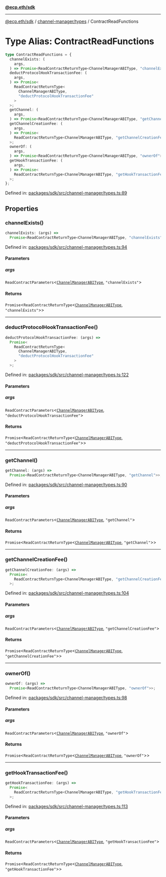 [**@ecp.eth/sdk**](../../../index.mdx)

---

[@ecp.eth/sdk](/sdk-reference/index.mdx) / [channel-manager/types](/sdk-reference/channel-manager/types/index.mdx) / ContractReadFunctions

# Type Alias: ContractReadFunctions

```ts
type ContractReadFunctions = {
  channelExists: (
    args,
  ) => Promise<ReadContractReturnType<ChannelManagerABIType, "channelExists">>;
  deductProtocolHookTransactionFee: (
    args,
  ) => Promise<
    ReadContractReturnType<
      ChannelManagerABIType,
      "deductProtocolHookTransactionFee"
    >
  >;
  getChannel: (
    args,
  ) => Promise<ReadContractReturnType<ChannelManagerABIType, "getChannel">>;
  getChannelCreationFee: (
    args,
  ) => Promise<
    ReadContractReturnType<ChannelManagerABIType, "getChannelCreationFee">
  >;
  ownerOf: (
    args,
  ) => Promise<ReadContractReturnType<ChannelManagerABIType, "ownerOf">>;
  getHookTransactionFee: (
    args,
  ) => Promise<
    ReadContractReturnType<ChannelManagerABIType, "getHookTransactionFee">
  >;
};
```

Defined in: [packages/sdk/src/channel-manager/types.ts:89](https://github.com/ecp-eth/comments-monorepo/blob/main/packages/sdk/src/channel-manager/types.ts#L89)

## Properties

### channelExists()

```ts
channelExists: (args) =>
  Promise<ReadContractReturnType<ChannelManagerABIType, "channelExists">>;
```

Defined in: [packages/sdk/src/channel-manager/types.ts:94](https://github.com/ecp-eth/comments-monorepo/blob/main/packages/sdk/src/channel-manager/types.ts#L94)

#### Parameters

##### args

`ReadContractParameters`\<[`ChannelManagerABIType`](/sdk-reference/channel-manager/types/type-aliases/ChannelManagerABIType.mdx), `"channelExists"`\>

#### Returns

`Promise`\<`ReadContractReturnType`\<[`ChannelManagerABIType`](/sdk-reference/channel-manager/types/type-aliases/ChannelManagerABIType.mdx), `"channelExists"`\>\>

---

### deductProtocolHookTransactionFee()

```ts
deductProtocolHookTransactionFee: (args) =>
  Promise<
    ReadContractReturnType<
      ChannelManagerABIType,
      "deductProtocolHookTransactionFee"
    >
  >;
```

Defined in: [packages/sdk/src/channel-manager/types.ts:122](https://github.com/ecp-eth/comments-monorepo/blob/main/packages/sdk/src/channel-manager/types.ts#L122)

#### Parameters

##### args

`ReadContractParameters`\<[`ChannelManagerABIType`](/sdk-reference/channel-manager/types/type-aliases/ChannelManagerABIType.mdx), `"deductProtocolHookTransactionFee"`\>

#### Returns

`Promise`\<`ReadContractReturnType`\<[`ChannelManagerABIType`](/sdk-reference/channel-manager/types/type-aliases/ChannelManagerABIType.mdx), `"deductProtocolHookTransactionFee"`\>\>

---

### getChannel()

```ts
getChannel: (args) =>
  Promise<ReadContractReturnType<ChannelManagerABIType, "getChannel">>;
```

Defined in: [packages/sdk/src/channel-manager/types.ts:90](https://github.com/ecp-eth/comments-monorepo/blob/main/packages/sdk/src/channel-manager/types.ts#L90)

#### Parameters

##### args

`ReadContractParameters`\<[`ChannelManagerABIType`](/sdk-reference/channel-manager/types/type-aliases/ChannelManagerABIType.mdx), `"getChannel"`\>

#### Returns

`Promise`\<`ReadContractReturnType`\<[`ChannelManagerABIType`](/sdk-reference/channel-manager/types/type-aliases/ChannelManagerABIType.mdx), `"getChannel"`\>\>

---

### getChannelCreationFee()

```ts
getChannelCreationFee: (args) =>
  Promise<
    ReadContractReturnType<ChannelManagerABIType, "getChannelCreationFee">
  >;
```

Defined in: [packages/sdk/src/channel-manager/types.ts:104](https://github.com/ecp-eth/comments-monorepo/blob/main/packages/sdk/src/channel-manager/types.ts#L104)

#### Parameters

##### args

`ReadContractParameters`\<[`ChannelManagerABIType`](/sdk-reference/channel-manager/types/type-aliases/ChannelManagerABIType.mdx), `"getChannelCreationFee"`\>

#### Returns

`Promise`\<`ReadContractReturnType`\<[`ChannelManagerABIType`](/sdk-reference/channel-manager/types/type-aliases/ChannelManagerABIType.mdx), `"getChannelCreationFee"`\>\>

---

### ownerOf()

```ts
ownerOf: (args) =>
  Promise<ReadContractReturnType<ChannelManagerABIType, "ownerOf">>;
```

Defined in: [packages/sdk/src/channel-manager/types.ts:98](https://github.com/ecp-eth/comments-monorepo/blob/main/packages/sdk/src/channel-manager/types.ts#L98)

#### Parameters

##### args

`ReadContractParameters`\<[`ChannelManagerABIType`](/sdk-reference/channel-manager/types/type-aliases/ChannelManagerABIType.mdx), `"ownerOf"`\>

#### Returns

`Promise`\<`ReadContractReturnType`\<[`ChannelManagerABIType`](/sdk-reference/channel-manager/types/type-aliases/ChannelManagerABIType.mdx), `"ownerOf"`\>\>

---

### getHookTransactionFee()

```ts
getHookTransactionFee: (args) =>
  Promise<
    ReadContractReturnType<ChannelManagerABIType, "getHookTransactionFee">
  >;
```

Defined in: [packages/sdk/src/channel-manager/types.ts:113](https://github.com/ecp-eth/comments-monorepo/blob/main/packages/sdk/src/channel-manager/types.ts#L113)

#### Parameters

##### args

`ReadContractParameters`\<[`ChannelManagerABIType`](/sdk-reference/channel-manager/types/type-aliases/ChannelManagerABIType.mdx), `"getHookTransactionFee"`\>

#### Returns

`Promise`\<`ReadContractReturnType`\<[`ChannelManagerABIType`](/sdk-reference/channel-manager/types/type-aliases/ChannelManagerABIType.mdx), `"getHookTransactionFee"`\>\>
